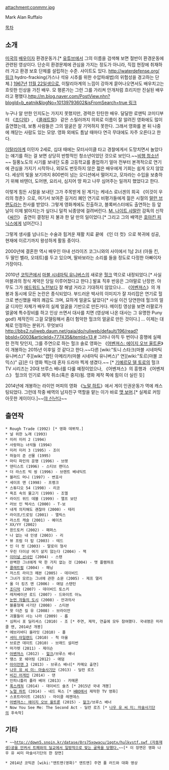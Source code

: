 attachment:conmmr.jpg

Mark Alan Ruffalo

[[목차]]
== 소개 ==
[[미국]]의 [[배우]]이자 환경운동가.[* [[유튜브]]에서 그의 이름을 검색해 보면 절반이 환경운동에 관련된 영상이다. 단순히 환경문제에 관심을 가지는 정도가 아니라, 직접 현장에 취재하러 가고 환경 보호 단체를 설립하는 수준. 사이트도 있다. [[http://waterdefense.org/ 링크]] hydro-fracking(가스나 석유 시추를 위한 수압파쇄법)의 위험성을 경고하는 단체.] [[1967년]] [[11월 22일]]생으로, 이탈리아계의 느낌이 강하게 묻어나오면서도 배우치고는 흐릿한 인상을 가진 배우. 모 평론가는 그런 그를 가리켜 안개처럼 흐리지만 진실된 배우라고 평했다.[[http://m.blog.naver.com/PostView.nhn?blogId=b_eatnik&logNo=10139793602&isFromSearch=true 링크]]

누구나 알 만한 인지도는 가지지 못했지만, 경력은 탄탄한 배우. 달달한 로맨틱 코미디부터 《[[조디악]]》, 《[[콜래트럴]]》 같은 스릴러까지 의외로 이름이 잘 알려진 영화에도 많이 출연했는데, 보통 사람들은 그의 얼굴은 잘 기억하지 못한다. 그래서 영화를 본 뒤 나중에 깨닫는 사람도 있는 모양. 영화 외에도 틈날 때마다 연극 무대에도 자주 오른다고 한다.

[[이탈리아]]계 이민자 2세로, 십대 때에는 모터사이클 타고 경찰에게서 도망치면서 놀았다는 얘기를 하는 걸 보면 상당히 반항적인 청소년이었던 것으로 보인다.~~[[비행 청소년]]~~ 질풍노도의 시기를 보내던 도중 고등학교를 졸업하기 얼마 전부터 본격적으로 연기에 관심을 가지기 시작하나, 외모도 번듯하지 않은 젊은 배우에게 기회는 쉽게 오지 않았다. 세상의 빛을 보기까지 800번이 넘는 오디션에서 떨어지고, 모자라는 수입을 보충하기 위해 바텐더, 도어맨, 요리사, 심지어 땅 파고 나무 심어주는 일까지 했었다고 한다.

이렇게 힘든 시절을 보내던 그가 주목받게 된 계기는 케네스 로너겐의 희곡 《이것이 우리의 청춘》으로, 여기서 보여준 길거리 폐인 연기로 비평가들에게 젊은 시절의 [[말런 브랜도]]라는 찬사를 받았다. 그렇게 영화계에도 진출하고, 블록버스터에도 출연하는 등 앞날이 이제 밝아지는가 싶더니 덜컥 뇌종양에 걸려버린다. [[M. 나이트 샤말란]] 감독의 신작 《[[싸인(영화)|싸인]]》 출연이 결정된 지 불과 한 달 만의 일이었다.[* 그리고 그의 배역은 [[호아킨 피닉스]]에게 넘어간다.]

그렇게 생사를 넘나드는 수술과 힘겨운 재활 치료 끝에 《인 더 컷》으로 복귀에 성공, 현재에 이르기까지 왕성하게 활동 중이다.

2000년에 결혼한 역시 배우인 아내 선라이즈 코그니와의 사이에서 1남 2녀 (아들 킨, 두 딸인 벨라, 오데트)를 두고 있으며, 딸바보라는 소리를 들을 정도로 다정한 아빠이자 가장이다.

2010년 [[코믹콘]]에서 [[마블 시네마틱 유니버스]]의 새로운 [[헐크(마블 시네마틱 유니버스)|헐크]] 역으로 내정되었다.[* 사실 마블과의 정식 계약은 당일 이루어졌다고 한다.] 발표 직후 반응은 그야말로 난장판. 아무도 그가 [[에드워드 노턴]]보다 잘 해낼 거라고 기대하지 않았으나... 《[[어벤져스]]》의 개봉과 동시에 모든 논란은 종식되었다. 부드러운 박사의 이미지가 잘 자리잡은 연기로 헐크로 변신했을 때의 쾌감도 크며, 묘하게 얼굴도 닮았다[* 사실 이건 당연한데 헐크의 얼굴 디자인 자체가 배우의 실제 얼굴을 기반으로 만든거다. 메이킹 영상을 보면 러팔로가 얼굴에 특수장비를 하고 인상 쓰면서 대사를 치면 (영상에 나온 대사는 그 유명한 Puny god!) 제작진이 그걸 모델링해서 좀더 험악한 헐크의 얼굴로 만든 것이다.] ... 이제는 대체로 인정하는 분위기. 무엇보다 [[http://bbs2.ruliweb.daum.net/gaia/do/ruliweb/default/196/read?bbsId=G003&articleId=777435&itemId=13 #]] 그러나 아직 두 번이나 흥행에 실패한 전적 탓인지, 그를 주연으로 하는 헐크 솔로 영화는 《[[어벤져스: 에이지 오브 울트론]]》이 개봉하는 2015년 이후일 것 같다고 한다.~~다른 [wiki:"토니 스타크(마블 시네마틱 유니버스)" 주][wiki:"캡틴 아메리카(마블 시네마틱 유니버스)" 연][wiki:"토르(마블 코믹스)" 급]은 다 영화 찍는데 혼자 드라마 찍게 생겼다.~~ [* [[기예르모 델 토로]]의 헐크 TV 시리즈는 20대 브루스 배너를 다룰 예정이었으나, 《어벤져스》의 흥행과 《어벤져스》 헐크의 인기로 제작 취소(혹은 중지)됨. 영화 제작 쪽에 힘이 더 실린 듯] 

2014년에 개봉하는 라이언 머피의 영화 《[[노말 하트]]》에서 게이 인권운동가 역에 캐스팅되었다. 그런데 작중 배역의 남자친구 역할을 맡는 이가 바로 [[맷 보머]].[* 실제로 커밍아웃한 게이이다.]~~[[야 신난다]]~~

== 출연작 ==
 * Rough Trade (1992) [* 영화 데뷔작.]
 * 널 위한 노래 (1993) 
 * 미러 미러 2 (1994)
 * 사랑하는 녀석들 (1994)
 * 미러 미러 3 (1995) - 조이
 * 하늘이 준 선물 (1995)
 * 마티 파인의 운명 (1996) - 브렛
 * 덴티스트 (1996) - 스티브 랜더스
 * 더 라스트 빅 씽 (1996) - 브렌트 베네딕트
 * 블러드 머니 (1997) - 변호사
 * 세이프 맨 (1998) - 프랭크 
 * 스튜디오 54 (1998) - 리코
 * 욕조 속의 물고기 (1999) - 조엘
 * 라이드 위드 데블 (1999) - 앨프 보던
 * 러브 인 텍사스 (2000) - T-보
 * 내게 의지해도 괜찮아 (2000) - 테리 
 * 라이프/드로잉 (2001) - 앨릭스
 * 라스트 캐슬 (2001) - 예이츠 
 * XX/YY (2002)
 * 윈드토커 (2002) - 패퍼스
 * 나 없는 내 인생 (2003) - 리
 * 뷰 프럼 더 탑 (2003) - 테드 
 * 인 더 컷 (2003) - 말로이 형사
 * 우린 더이상 여기 살지 않는다 (2004) - 잭
 * [[이터널 선샤인]] (2004) - 스탠
 * 완벽한 그녀에게 딱 한 가지 없는 것 (2004) - 맷 플램하프 
 * [[콜래트럴]] (2004) - 패닝
 * 저스트 라이크 헤븐 (2005) - 데이비드
 * 그녀가 모르는 그녀에 관한 소문 (2005) - 제프 댈리
 * 올 더 킹즈 맨 (2006) - 애덤 스탠턴 
 * [[조디악]] (2007) - 데이비드 토스키 
 * 레저베이션 로드 (2007) - 드와이트 아노 
 * [[눈먼 자들의 도시]] (2008) - 안과의사
 * 블룸형제 사기단 (2008) - 스티븐
 * 왓 더즌 킬 유 (2008) - 브라이언
 * 괴물들이 사는 나라 (2009) - 롭
 * 심퍼시 포 딜리셔스 (2010) - 조 [* 주연, 제작, 연출에 모두 참여했다. 국내명은 미라클 맨, 2014년 개봉]
 * 에브리바디 올라잇 (2010) - 폴
 * [[셔터 아일랜드]] (2010) - 척 아울
 * 브로큰 데이트 (2010) - 브래드 설리번
 * 마가렛 (2011) - 제이슨
 * [[어벤져스]] (2012) - [[헐크(마블 시네마틱 유니버스)|헐크]]/브루스 배너
 * 땡스 포 쉐어링 (2012) - 애덤
 * [[아이언맨 3]] (2013) - 브루스 배너[* 카메오 출연]
 * [[나우 유 씨 미: 마술사기단]] (2013) - 딜런 로즈
 * [[비긴 어게인]] (2014) - 댄 
 * 인피니틀리 폴라 베어 (2013) - 카메론
 * [[폭스캐쳐]] (2014) - 데이비드 슐츠 [* 2015년 국내 개봉]
 * [[노멀 하트]] (2014) - 네드 윅스 [* [[HBO]]에서 제작한 TV 영화]
 * 스포트라이트 (2015) - 마이클 레젠데스
 * [[어벤져스: 에이지 오브 울트론]] (2015) - [[헐크(마블 시네마틱 유니버스)|헐크]]/브루스 배너
 * Now You See Me: The Second Act - 딜런 로즈 [* [[나우 유 씨 미: 마술사기단]]의 후속작] 
== 기타 ==
 * ~~[[http://down5.snoin.kr/datase/0rs75xowacu/1qgtx/hulkvstf.swf (자동재생)궁을 안켜서 트페와의 딜교에서 일방적으로 맞는 굴욕을 당했다.]]~~[* 이 장면은 영화 나우 유 씨미 마술사기단의 한 장면]

 * 2014년 코믹콘 [wiki:"앤트맨(영화)" 앤트맨] 주연 폴 러드와 대화 영상
{{{#!html
<object width="560" height="315"><param name="movie" value="//www.youtube.com/v/xufSU6jU_CA?version=3&amp;hl=ko_KR"></param><param name="allowFullScreen" value="true"></param><param name="allowscriptaccess" value="always"></param><embed src="//www.youtube.com/v/xufSU6jU_CA?version=3&amp;hl=ko_KR" type="application/x-shockwave-flash" width="560" height="315" allowscriptaccess="always" allowfullscreen="true"></embed></object>
}}}
